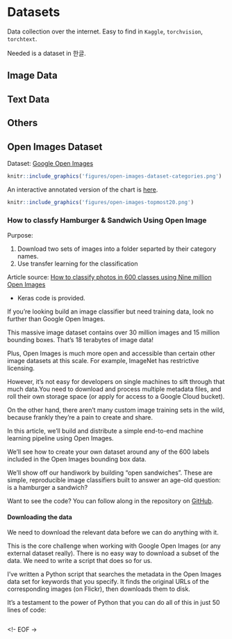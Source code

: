 
# Datasets

Data collection over the internet. Easy to find in `Kaggle`, `torchvision`, `torchtext`.

Needed is a dataset in 한글.

## Image Data

## Text Data

## Others

## Open Images Dataset 

Dataset: [Google Open Images](https://storage.googleapis.com/openimages/web/index.html)

```r
knitr::include_graphics('figures/open-images-dataset-categories.png')
```

An interactive annotated version of the chart is [here](https://alpha.quiltdata.com/b/quilt-example/tree/quilt/open_images/).

```r
knitr::include_graphics('figures/open-images-topmost20.png')
```

### How to classfy Hamburger & Sandwich Using Open Image

Purpose:

  1. Download two sets of images into a folder separted by their category names.
  1. Use transfer learning for the classification

Article source: [How to classify photos in 600 classes using Nine million Open Images](https://medium.freecodecamp.org/how-to-classify-photos-in-600-classes-using-nine-million-open-images-65847da1a319)

- Keras code is provided.

If you’re looking build an image classifier but need training data, look no further than Google Open Images.

This massive image dataset contains over 30 million images and 15 million bounding boxes. That’s 18 terabytes of image data!

Plus, Open Images is much more open and accessible than certain other image datasets at this scale. For example, ImageNet has restrictive licensing.

However, it’s not easy for developers on single machines to sift through that much data.You need to download and process multiple metadata files, and roll their own storage space (or apply for access to a Google Cloud bucket).

On the other hand, there aren’t many custom image training sets in the wild, because frankly they’re a pain to create and share.

In this article, we’ll build and distribute a simple end-to-end machine learning pipeline using Open Images.

We’ll see how to create your own dataset around any of the 600 labels included in the Open Images bounding box data.

We’ll show off our handiwork by building “open sandwiches”. These are simple, reproducible image classifiers built to answer an age-old question: is a hamburger a sandwich?

Want to see the code? You can follow along in the repository on [GitHub](https://github.com/quiltdata/open-images). 

#### Downloading the data

We need to download the relevant data before we can do anything with it.

This is the core challenge when working with Google Open Images (or any external dataset really). There is no easy way to download a subset of the data. We need to write a script that does so for us.

I’ve written a Python script that searches the metadata in the Open Images data set for keywords that you specify. It finds the original URLs of the corresponding images (on Flickr), then downloads them to disk.

It’s a testament to the power of Python that you can do all of this in just 50 lines of code:
```python
```




<!- EOF ->